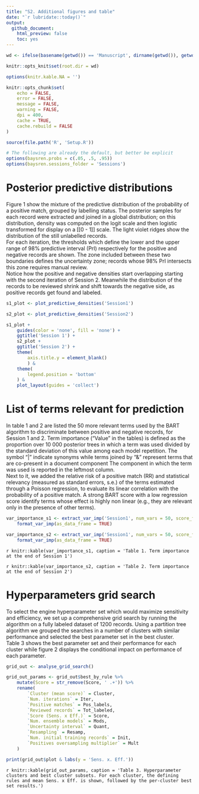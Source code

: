 ```yaml
---
title: "S2. Additional figures and table"
date: "`r lubridate::today()`"
output:
  github_document:
    html_preview: false
    toc: yes
---
```


\newpage

```r

wd <- ifelse(basename(getwd()) == 'Manuscript', dirname(getwd()), getwd())

knitr::opts_knit$set(root.dir = wd)

options(knitr.kable.NA = '')

knitr::opts_chunk$set(
	echo = FALSE,
	error = FALSE,
	message = FALSE,
	warning = FALSE,
	dpi = 400,
	cache = TRUE,
	cache.rebuild = FALSE
)

```

```r
source(file.path('R', 'Setup.R'))

# The following are already the default, but better be explicit
options(baysren.probs = c(.05, .5, .95))
options(baysren.sessions_folder = 'Sessions')
```


# Posterior predictive distributions

Figure 1 show the mixture of the predictive distribution of the probability of a positive match, grouped by labelling status. The posterior samples for each record were extracted and joined in a global distribution; on this distribution, density was computed on the logit scale and then logistic transformed for display on a \[[0 - 1]\] scale. The light violet ridges show the distribution of the still unlabelled records.\
For each iteration, the thresholds which define the lower and the upper range of 98% predictive interval (PrI) respectively for the positive and negative records are shown. The zone included between these two boundaries defines the uncertainty zone; records whose 98% PrI intersects this zone requires manual review.\
Notice how the positive and negative densities start overlapping starting with the second iteration of Session 2. Meanwhile the distribution of the records to be reviewed shrink and shift towards the negative side, as positive records get found and labeled.

```r

s1_plot <- plot_predictive_densities('Session1')

s2_plot <- plot_predictive_densities('Session2')

s1_plot +
    guides(color = 'none', fill = 'none') +
    ggtitle('Session 1') +
    s2_plot +
    ggtitle('Session 2') +
    theme(
        axis.title.y = element_blank()
        ) &
    theme(
        legend.position = 'bottom'
    ) &
    plot_layout(guides = 'collect')
```

# List of terms relevant for prediction

In table 1 and 2 are listed the 50 more relevant terms used by the BART algorithm to discriminate between positive and negative records, for Session 1 and 2. Term importance ("Value" in the tables) is defined as the proportion over 10 000 posterior trees in which a term was used divided by the standard deviation of this value among each model repetition. The symbol "|" indicate synonyms while terms joined by "&" represent terms that are co-present in a document component The component in which the term was used is reported in the leftmost column.\
Next to it, we added the relative risk of a positive match (RR) and statistical relevancy (measured as standard errors, s.e.) of the terms estimated through a Poisson regression, to evaluate its linear correlation with the probability of a positive match. A strong BART score with a low regression score identify terms whose effect is highly non linear (e.g., they are relevant only in the presence of other terms).

```r

var_importance_s1 <- extract_var_imp('Session1', num_vars = 50, score_filter = 0) %>%
	format_var_imp(as_data_frame = TRUE)

var_importance_s2 <- extract_var_imp('Session1', num_vars = 50, score_filter = 0) %>%
	format_var_imp(as_data_frame = TRUE)
```

`r knitr::kable(var_importance_s1, caption = 'Table 1. Term importance at the end of Session 1')`


`r knitr::kable(var_importance_s2, caption = 'Table 2. Term importance at the end of Session 2')`

# Hyperparameters grid search

To select the engine hyperparameter set which would maximize sensitivity and efficiency, we set up a comprehensive grid search by running the algorithm on a fully labeled dataset of 1200 records. Using a partition tree algorithm we grouped the searches in a number of clusters with similar performance and selected the best parameter set in the best cluster.\
Table 3 shows the best parameter set and their performance for each cluster while figure 2 displays the conditional impact on performance of each parameter.

```r

grid_out <- analyse_grid_search() 

grid_out_params <- grid_out$best_by_rule %>% 
	mutate(Score = str_remove(Score, ' .+')) %>% 
	rename(
		`Cluster (mean score)` = Cluster,
		`Num. iterations` = Iter,
		`Positive matches` = Pos_labels,
		`Reviewed records` = Tot_labeled,
		`Score (Sens. x Eff.)` = Score,
		`Num. ensemble models` = Mods,
		`Uncertainty interval` = Quant,
		`Resampling` = Resamp,
		`Num. initial training records` = Init,
		`Positives oversampling multiplier` = Mult
	)

print(grid_out$plot & labs(y = 'Sens. x. Eff.'))

```


`r knitr::kable(grid_out_params, caption = 'Table 3. Hyperparameter clusters and best cluster subsets. For each cluster, the defining rules and mean Sens. x Eff. is shown, followed by the per-cluster best set results.')`
